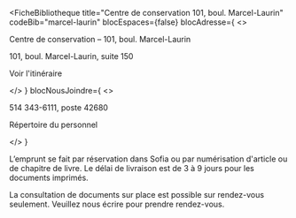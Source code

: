 
<FicheBibliotheque
  title="Centre de conservation 101, boul. Marcel-Laurin"
  codeBib="marcel-laurin"
  blocEspaces={false}
  blocAdresse={
    <>
      <p>Centre de conservation – 101, boul. Marcel-Laurin</p>
      <p>101, boul. Marcel-Laurin, suite 150</p>
      <p><Link to="https://www.google.com/maps?ll=45.503789,-73.670906&z=15&t=m&hl=fr&gl=CA&mapclient=embed&q=101+Blvd.+Marcel-Laurin+Saint-Laurent,+QC+H4N+2M3" Icon={ArrowSquareOut}>Voir l'itinéraire</Link></p>
    </>
  }
  blocNousJoindre={
    <>
      <p>514 343-6111, poste 42680</p>
      <p><Link to="../nous-joindre/notre-equipe" Icon>Répertoire du personnel</Link></p>
    </>
  }
>

 <Alert><p>L’emprunt se fait par réservation dans Sofia ou par numérisation d'article ou de chapitre de livre. Le délai de livraison est de 3 à 9 jours pour les documents imprimés.</p>
<p>La consultation de documents sur place est possible sur rendez-vous seulement. Veuillez nous écrire pour prendre rendez-vous.</p></Alert>
</FicheBibliotheque>